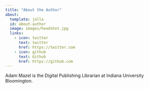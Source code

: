 ```yaml
---
title: "About the Author"
about: 
  template: jolla
  id: about-author
  image: images/headshot.jpg
  links:
    - icon: twitter
      text: twitter
      href: https://twitter.com
    - icon: github
      text: Github
      href: https://github.com 
---
```

:::{#about-author}

Adam Mazel is the Digital Publishing Librarian at Indiana University Bloomington. 

:::
